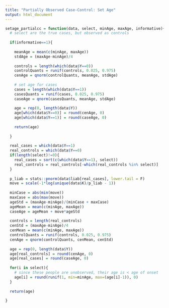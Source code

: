 ```yaml
---
title: "Partially Observed Case-Control: Set Age"
output: html_document
---
```


```r
setage_partialcc = function(data, select, minAge, maxAge, informative){
  # select are the true cases, but observed as controls
  
  if(informative==1){
    
    meanAge = mean(c(minAge, maxAge))
    stdAge = (maxAge-minAge)/4
    
    controls = length(which(data$Y==0))
    controlQuants = runif(controls, 0.025, 0.975)
    cenAge = qnorm(controlQuants, meanAge, stdAge)
  
    # set age for cases
    cases = length(which(data$Y==1))
    casesQuants = runif(cases, 0.025, 0.975)
    caseAge = qnorm(casesQuants, meanAge, stdAge)
    
    age = rep(0, length(data$Y))
    age[which(data$Y==0)] = round(cenAge, 0)
    age[which(data$Y==1)] = round(caseAge, 0)
    
    return(age)
    
  }
  
  real_cases = which(data$Y==1)
  real_controls = which(data$Y==0)
  if(length(select)!=0){
    real_cases = sort(c(which(data$Y==1), select))
    real_controls = real_controls[-which(real_controls %in% select)]
  }
  
  p_liab = stats::pnorm(data$liab[real_cases], lower.tail = F)
  move = scale(-1*log(unique(data$K)/p_liab - 1))
  
  minCase = abs(min(move))
  maxCase = abs(max(move))
  ageStd = (maxAge-minAge)/(minCase + maxCase)
  ageMean = mean(c(minAge, maxAge))
  caseAge = ageMean + move*ageStd
  
  controls = length(real_controls)
  cenStd = (maxAge-minAge)/4
  cenMean = mean(c(minAge, maxAge))
  controlQuants = runif(controls, 0.025, 0.975)
  cenAge = qnorm(controlQuants, cenMean, cenStd)
    
  age = rep(0, length(data$Y))
  age[real_controls] = round(cenAge, 0)
  age[real_cases] = round(caseAge, 0)
  
  for(i in select){
    # since these people are unobserved, their age is < age of onset
    age[i] = round(runif(1, min=minAge, max=(age[i]-1)), 0) 
  }
  
  return(age)
  
}
```